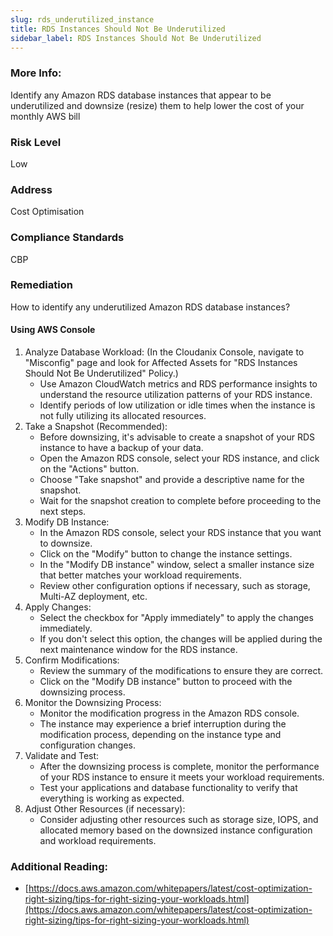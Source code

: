```yaml
---
slug: rds_underutilized_instance
title: RDS Instances Should Not Be Underutilized
sidebar_label: RDS Instances Should Not Be Underutilized
---
```


### More Info:

Identify any Amazon RDS database instances that appear to be underutilized and downsize (resize) them to help lower the cost of your monthly AWS bill

### Risk Level

Low

### Address

Cost Optimisation

### Compliance Standards

CBP

### Remediation

How to identify any underutilized Amazon RDS database instances?

#### Using AWS Console

1. Analyze Database Workload:
     (In the Cloudanix Console, navigate to "Misconfig" page and look for Affected Assets for "RDS Instances Should Not Be Underutilized" Policy.)
   - Use Amazon CloudWatch metrics and RDS performance insights to understand the resource utilization patterns of your RDS instance.
   - Identify periods of low utilization or idle times when the instance is not fully utilizing its allocated resources.
2. Take a Snapshot (Recommended):
   - Before downsizing, it's advisable to create a snapshot of your RDS instance to have a backup of your data.
   - Open the Amazon RDS console, select your RDS instance, and click on the "Actions" button.
   - Choose "Take snapshot" and provide a descriptive name for the snapshot.
   - Wait for the snapshot creation to complete before proceeding to the next steps.
3. Modify DB Instance:
   - In the Amazon RDS console, select your RDS instance that you want to downsize.
   - Click on the "Modify" button to change the instance settings.
   - In the "Modify DB instance" window, select a smaller instance size that better matches your workload requirements.
   - Review other configuration options if necessary, such as storage, Multi-AZ deployment, etc.
4. Apply Changes:
   - Select the checkbox for "Apply immediately" to apply the changes immediately.
   - If you don't select this option, the changes will be applied during the next maintenance window for the RDS instance.
5. Confirm Modifications:
   - Review the summary of the modifications to ensure they are correct.
   - Click on the "Modify DB instance" button to proceed with the downsizing process.
6. Monitor the Downsizing Process:
   - Monitor the modification progress in the Amazon RDS console.
   - The instance may experience a brief interruption during the modification process, depending on the instance type and configuration changes.
7. Validate and Test:
   - After the downsizing process is complete, monitor the performance of your RDS instance to ensure it meets your workload requirements.
   - Test your applications and database functionality to verify that everything is working as expected.
8. Adjust Other Resources (if necessary):
   - Consider adjusting other resources such as storage size, IOPS, and allocated memory based on the downsized instance configuration and workload requirements.

### Additional Reading:

- [https://docs.aws.amazon.com/whitepapers/latest/cost-optimization-right-sizing/tips-for-right-sizing-your-workloads.html](https://docs.aws.amazon.com/whitepapers/latest/cost-optimization-right-sizing/tips-for-right-sizing-your-workloads.html) 

